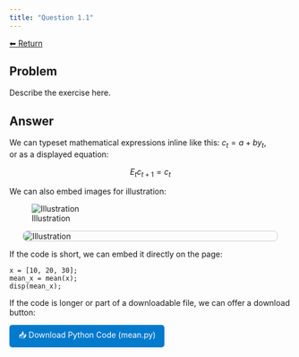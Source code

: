 ```yaml
---
title: "Question 1.1"
---
```

<a class="return-button" href="index.qmd">⬅ Return</a>

## Problem

Describe the exercise here.

## Answer

We can typeset mathematical expressions inline like this: $c_t = a + b y_t$,  
or as a displayed equation:

$$
E_t c_{t+1} = c_t
$$

We can also embed images for illustration:

<!-- Basic Markdown image embedding -->
![Illustration](figures/try.png)

<!-- HTML image embedding with custom styles (centered, border, responsive width) -->
<img src="figures/try.png" alt="Illustration" style="display:block; margin:auto; max-width:90%; border:1px solid #ccc; border-radius:8px;" />


If the code is short, we can embed it directly on the page:

```.matlab
x = [10, 20, 30];
mean_x = mean(x);
disp(mean_x);
```


If the code is longer or part of a downloadable file, we can offer a download button:

<a href="code/mean.py" download style="display:inline-block;padding:8px 16px;background:#007acc;color:white;text-decoration:none;border-radius:5px;">
📥 Download Python Code (mean.py)
</a>

